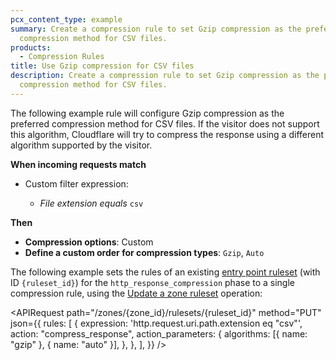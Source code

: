 ```yaml
---
pcx_content_type: example
summary: Create a compression rule to set Gzip compression as the preferred
  compression method for CSV files.
products:
  - Compression Rules
title: Use Gzip compression for CSV files
description: Create a compression rule to set Gzip compression as the preferred
  compression method for CSV files.
---
```



<Tabs syncKey="dashPlusAPI"> <TabItem label="Dashboard">

The following example rule will configure Gzip compression as the preferred compression method for CSV files. If the visitor does not support this algorithm, Cloudflare will try to compress the response using a different algorithm supported by the visitor.

<Example>

**When incoming requests match**

- Custom filter expression:

  - _File extension_ _equals_ `csv`

**Then**

- **Compression options**: Custom
- **Define a custom order for compression types**: `Gzip`, `Auto`

</Example>

</TabItem> <TabItem label="API">

The following example sets the rules of an existing [entry point ruleset](/ruleset-engine/about/rulesets/#entry-point-ruleset) (with ID `{ruleset_id}`) for the `http_response_compression` phase to a single compression rule, using the [Update a zone ruleset](/api/resources/rulesets/methods/update/) operation:

<APIRequest
	path="/zones/{zone_id}/rulesets/{ruleset_id}"
	method="PUT"
	json={{
		rules: [
			{
				expression: 'http.request.uri.path.extension eq "csv"',
				action: "compress_response",
				action_parameters: {
					algorithms: [{ name: "gzip" }, { name: "auto" }],
				},
			},
		],
	}}
/>

</TabItem> </Tabs>
